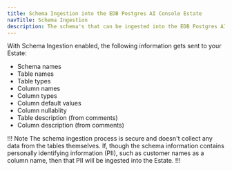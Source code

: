 ```yaml
---
title: Schema Ingestion into the EDB Postgres AI Console Estate
navTitle: Schema Ingestion
description: The schema's that can be ingested into the EDB Postgres AI Console Estate.
---
```



With Schema Ingestion enabled, the following information gets sent to your Estate:

* Schema names
* Table names
* Table types
* Column names
* Column types
* Column default values
* Column nullablity
* Table description (from comments)
* Column description (from comments)

!!! Note
The schema ingestion process is secure and doesn't collect any data from the tables themselves. If, though the schema information contains personally identifying information (PII), such as customer names as a column name, then that PII will be ingested into the Estate.
!!!

